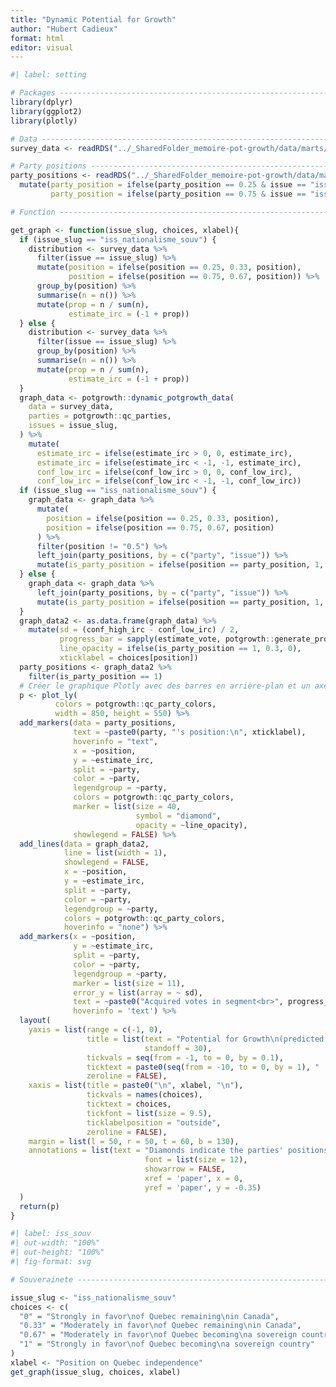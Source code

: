 ```yaml
---
title: "Dynamic Potential for Growth"
author: "Hubert Cadieux"
format: html
editor: visual
---
```


```r
#| label: setting

# Packages ----------------------------------------------------------------
library(dplyr)
library(ggplot2)
library(plotly)

# Data --------------------------------------------------------------------
survey_data <- readRDS("../_SharedFolder_memoire-pot-growth/data/marts/cpsa2024/survey_data.rds")

# Party positions ---------------------------------------------------------
party_positions <- readRDS("../_SharedFolder_memoire-pot-growth/data/marts/cpsa2024/party_positions.rds") %>% 
  mutate(party_position = ifelse(party_position == 0.25 & issue == "iss_nationalisme_souv", 0.33, party_position),
         party_position = ifelse(party_position == 0.75 & issue == "iss_nationalisme_souv", 0.67, party_position))

# Function -------------------------------------------------------------------

get_graph <- function(issue_slug, choices, xlabel){
  if (issue_slug == "iss_nationalisme_souv") {
    distribution <- survey_data %>%
      filter(issue == issue_slug) %>%
      mutate(position = ifelse(position == 0.25, 0.33, position),
             position = ifelse(position == 0.75, 0.67, position)) %>% 
      group_by(position) %>%
      summarise(n = n()) %>% 
      mutate(prop = n / sum(n),
             estimate_irc = (-1 + prop))
  } else {
    distribution <- survey_data %>%
      filter(issue == issue_slug) %>%
      group_by(position) %>%
      summarise(n = n()) %>% 
      mutate(prop = n / sum(n),
             estimate_irc = (-1 + prop))
  }
  graph_data <- potgrowth::dynamic_potgrowth_data(
    data = survey_data,
    parties = potgrowth::qc_parties,
    issues = issue_slug,
  ) %>%
    mutate(
      estimate_irc = ifelse(estimate_irc > 0, 0, estimate_irc),
      estimate_irc = ifelse(estimate_irc < -1, -1, estimate_irc),
      conf_low_irc = ifelse(conf_low_irc > 0, 0, conf_low_irc),
      conf_low_irc = ifelse(conf_low_irc < -1, -1, conf_low_irc))
  if (issue_slug == "iss_nationalisme_souv") {
    graph_data <- graph_data %>%
      mutate(
        position = ifelse(position == 0.25, 0.33, position),
        position = ifelse(position == 0.75, 0.67, position)
      ) %>%
      filter(position != "0.5") %>%
      left_join(party_positions, by = c("party", "issue")) %>%
      mutate(is_party_position = ifelse(position == party_position, 1, 0))
  } else {
    graph_data <- graph_data %>%
      left_join(party_positions, by = c("party", "issue")) %>%
      mutate(is_party_position = ifelse(position == party_position, 1, 0))
  }
  graph_data2 <- as.data.frame(graph_data) %>%
    mutate(sd = (conf_high_irc - conf_low_irc) / 2,
           progress_bar = sapply(estimate_vote, potgrowth::generate_progress_bar),
           line_opacity = ifelse(is_party_position == 1, 0.3, 0),
           xticklabel = choices[position])
  party_positions <- graph_data2 %>% 
    filter(is_party_position == 1)
  # Créer le graphique Plotly avec des barres en arrière-plan et un axe y secondaire
  p <- plot_ly(
          colors = potgrowth::qc_party_colors,
          width = 850, height = 550) %>% 
  add_markers(data = party_positions,
              text = ~paste0(party, "'s position:\n", xticklabel),
              hoverinfo = "text",
              x = ~position,
              y = ~estimate_irc,
              split = ~party,
              color = ~party,
              legendgroup = ~party,
              colors = potgrowth::qc_party_colors,
              marker = list(size = 40,
                            symbol = "diamond",
                            opacity = ~line_opacity),
              showlegend = FALSE) %>%
  add_lines(data = graph_data2,
            line = list(width = 1),
            showlegend = FALSE,
            x = ~position,
            y = ~estimate_irc,
            split = ~party,
            color = ~party,
            legendgroup = ~party,
            colors = potgrowth::qc_party_colors,
            hoverinfo = "none") %>% 
  add_markers(x = ~position,
              y = ~estimate_irc,
              split = ~party,
              color = ~party,
              legendgroup = ~party,
              marker = list(size = 11),
              error_y = list(array = ~ sd),
              text = ~paste0("Acquired votes in segment<br>", progress_bar),
              hoverinfo = 'text') %>% 
  layout(
    yaxis = list(range = c(-1, 0),
                 title = list(text = "Potential for Growth\n(predicted RCI of non-voters)",
                              standoff = 30),
                 tickvals = seq(from = -1, to = 0, by = 0.1),
                 ticktext = paste0(seq(from = -10, to = 0, by = 1), "   "),
                 zeroline = FALSE),
    xaxis = list(title = paste0("\n", xlabel, "\n"),
                 tickvals = names(choices),
                 ticktext = choices,
                 tickfont = list(size = 9.5),
                 ticklabelposition = "outside",
                 zeroline = FALSE),
    margin = list(l = 50, r = 50, t = 60, b = 130),
    annotations = list(text = "Diamonds indicate the parties' positions on the issue.<br>Data from 2022.",
                              font = list(size = 12),
                              showarrow = FALSE,
                              xref = 'paper', x = 0,
                              yref = 'paper', y = -0.35)
  )
  return(p)
}
```


```r
#| label: iss_souv
#| out-width: "100%"
#| out-height: "100%"
#| fig-format: svg

# Souverainete -------------------------------------------------------------------

issue_slug <- "iss_nationalisme_souv"
choices <- c(
  "0" = "Strongly in favor\nof Quebec remaining\nin Canada",
  "0.33" = "Moderately in favor\nof Quebec remaining\nin Canada",
  "0.67" = "Moderately in favor\nof Quebec becoming\na sovereign country",
  "1" = "Strongly in favor\nof Quebec becoming\na sovereign country"
)
xlabel <- "Position on Quebec independence"
get_graph(issue_slug, choices, xlabel)
```